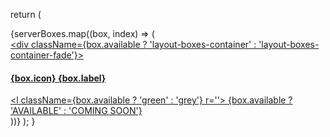   return (
    <div className='row layout-boxes'>
      {serverBoxes.map((box, index) => (
        <div className='column' key={index}>
          <a href={box.link}>
            <div className='layout-boxes-item'>
              <div>
                <div className={box.available ? 'layout-boxes-container' : 'layout-boxes-container-fade'}>
                  <h4>
                    {box.icon}
                    <span>{box.label}</span>
                  </h4>
                  <div className='layout-boxes-available'>
                    <l className={box.available ? 'green' : 'grey'} r=''>
                      {box.available ? 'AVAILABLE' : 'COMING SOON'}
                    </l>
                  </div>
                </div>
              </div>
            </div>
          </a>
        </div>
      ))}
    </div>
  );
}